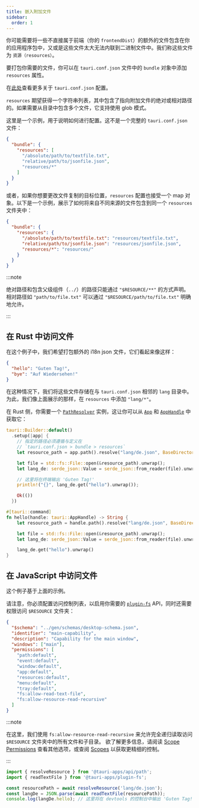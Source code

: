 ```yaml
---
title: 嵌入附加文件
sidebar:
  order: 1
---
```


你可能需要将一些不直接属于前端（你的 `frontendDist`）的额外的文件包含在你的应用程序包中，又或是这些文件太大无法内联到二进制文件中。我们称这些文件为 `资源（resources）`。

要打包你需要的文件，你可以在 `tauri.conf.json` 文件中的 `bundle` 对象中添加 `resources` 属性。

在[此处][tauri.bundle]查看更多关于 `tauri.conf.json` 配置。

`resources` 期望获得一个字符串列表，其中包含了指向附加文件的绝对或相对路径的。如果需要从目录中包含多个文件，它支持使用 glob 模式。

这里是一个示例，用于说明如何进行配置。这不是一个完整的 `tauri.conf.json` 文件：

```json title=tauri.conf.json
{
  "bundle": {
    "resources": [
      "/absolute/path/to/textfile.txt",
      "relative/path/to/jsonfile.json",
      "resources/*"
    ]
  }
}
```

或者，如果你想要更改文件复制的目标位置，`resources` 配置也接受一个 map 对象。以下是一个示例，展示了如何将来自不同来源的文件包含到同一个 `resources` 文件夹中：

```json title=tauri.conf.json
{
  "bundle": {
    "resources": {
      "/absolute/path/to/textfile.txt": "resources/textfile.txt",
      "relative/path/to/jsonfile.json": "resources/jsonfile.json",
      "resources/*": "resources/"
    }
  }
}
```

:::note

绝对路径和包含父级组件（`../`）的路径只能通过 `"$RESOURCE/**"` 的方式声明。相对路径如 `"path/to/file.txt"` 可以通过 `"$RESOURCE/path/to/file.txt"` 明确地允许。

:::

## 在 Rust 中访问文件

在这个例子中，我们希望打包额外的 i18n json 文件，它们看起来像这样：

```json title=de.json
{
  "hello": "Guten Tag!",
  "bye": "Auf Wiedersehen!"
}
```

在这种情况下，我们将这些文件存储在与 `tauri.conf.json` 相邻的 `lang` 目录中。
为此，我们像上面展示的那样，在 `resources` 中添加 `"lang/*"`。

在 Rust 侧，你需要一个 [`PathResolver`] 实例，这让你可以从 [`App`] 和 [`AppHandle`] 中获取它：

```rust
tauri::Builder::default()
  .setup(|app| {
    // 指定的路径必须遵循与定义在
    // `tauri.conf.json > bundle > resources`
    let resource_path = app.path().resolve("lang/de.json", BaseDirectory::Resource)?;

    let file = std::fs::File::open(&resource_path).unwrap();
    let lang_de: serde_json::Value = serde_json::from_reader(file).unwrap();

    // 这里将在终端输出 'Guten Tag!'
    println!("{}", lang_de.get("hello").unwrap());

    Ok(())
  })
```

```rust
#[tauri::command]
fn hello(handle: tauri::AppHandle) -> String {
    let resource_path = handle.path().resolve("lang/de.json", BaseDirectory::Resource)?;

    let file = std::fs::File::open(&resource_path).unwrap();
    let lang_de: serde_json::Value = serde_json::from_reader(file).unwrap();

    lang_de.get("hello").unwrap()
}
```

## 在 JavaScript 中访问文件

这个例子基于上面的示例。

请注意，你必须配置访问控制列表，以启用你需要的 [`plugin-fs`] API，同时还需要权限访问 `$RESOURCE` 文件夹：


```json title=src-tauri/capabilities/main.json ins={14-15}
{
  "$schema": "../gen/schemas/desktop-schema.json",
  "identifier": "main-capability",
  "description": "Capability for the main window",
  "windows": ["main"],
  "permissions": [
    "path:default",
    "event:default",
    "window:default",
    "app:default",
    "resources:default",
    "menu:default",
    "tray:default",
    "fs:allow-read-text-file",
    "fs:allow-resource-read-recursive"
  ]
}
```

:::note

在这里，我们使用 `fs:allow-resource-read-recursive` 来允许完全递归读取访问 `$RESOURCE` 文件夹中的所有文件和子目录。
欲了解更多信息，请阅读 [Scope Permissions] 查看其他选项，或查阅 [Scopes] 以获取更精细的控制。

:::

```javascript
import { resolveResource } from '@tauri-apps/api/path';
import { readTextFile } from '@tauri-apps/plugin-fs';

const resourcePath = await resolveResource('lang/de.json');
const langDe = JSON.parse(await readTextFile(resourcePath));
console.log(langDe.hello); // 这里将在 devtools 的控制台中输出 'Guten Tag!'
```

[tauri.bundle]: ../../../reference/config/#bundleconfig
[`pathresolver`]: https://docs.rs/tauri/latest/tauri/struct.PathResolver.html
[`app`]: https://docs.rs/tauri/latest/tauri/struct.App.html
[`apphandle`]: https://docs.rs/tauri/latest/tauri/struct.AppHandle.html
[`plugin-fs`]: ../../../reference/javascript/fs/
[Scope Permissions]: ../../../plugin/file-system#scope-permissions
[scopes]: ../../../plugin/file-system#scopes
